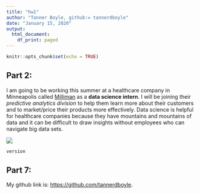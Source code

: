 ```yaml
---
title: "hw1"
author: "Tanner Boyle, github:= tannerdboyle"
date: "January 15, 2020"
output:
  html_document:
    df_print: paged
---
```


```r
knitr::opts_chunk$set(echo = TRUE)
```

## Part 2:

I am going to be working this summer at a healthcare company in Minneapolis called [Milliman](https://us.milliman.com/) as a **data science intern**. I will be joining their *predictive analytics division* to help them learn more about their customers and to market/price their products more effectively. Data science is helpful for healthcare companies because they have mountains and mountains of data and it can be difficult to draw insights without employees who can navigate big data sets. 

![](https://sourcemedia.brightspotcdn.com/dims4/default/21c1467/2147483647/strip/true/crop/1200x457+0+0/resize/400x152!/quality/90/?url=https%3A%2F%2Fsourcemedia.brightspotcdn.com%2F56%2F6d%2Fa120ad864491a0ae8c561e2095a5%2Fmilliman-logo-color-cmyk.jpg)

```r
version
```


## Part 7: 
My github link is: [https://github.com/tannerdboyle](here).